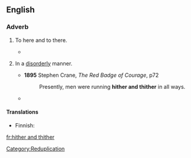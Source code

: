 ==English==

===Adverb===
{{en-adv|pos=[[hither]] [[and]] [[thither]]|-}}

# {{rare|literal}} To here and to there.
#* {{quote-book
|year=1960
|author={{w|P. G. Wodehouse}}
|title={{w|Jeeves in the Offing}}
|section=chapter VI
|passage=“A kleptomaniac,” I said. “Which means, if the term is not familiar to you, a chap who flits '''hither and thither''' pinching everything he can lay his hands on.”}}
# {{figurative}} In a [[disorderly]] manner.
#* '''1895''' Stephen Crane, ''The Red Badge of Courage'', p72
#*: Presently, men were running '''hither and thither''' in all ways.
#* {{quote-book
|year=1960
|author={{w|P. G. Wodehouse}}
|title={{w|Jeeves in the Offing}}
|section=chapter V
|passage=It was fortunate that I was not holding a tea cup as she spoke, for hearing Sir Roderick thus addressed I gave another of my sudden starts and, had I had such a cup in my hand, must have strewn its contents '''hither and thither''' like a sower going forth sowing. As it was, I merely sent a cucumber sandwich flying through the air.}}

====Translations====
{{trans-top|In a disorderly manner}}
*Finnish: {{t-|fi|sinne tänne}}
{{trans-mid}}
{{trans-bottom}}

[[Category:Reduplication]]

[[fr:hither and thither]]